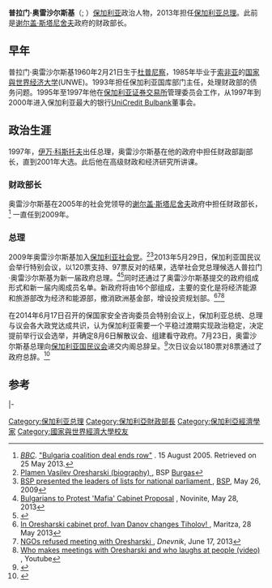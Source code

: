{{Infobox officeholder
|name           = 普拉门·奥雷沙尔斯基<br>Plamen Oresharski
|image          = [[Image:Plamen_Oresharski.jpg|Image:Plamen Oresharski.jpg]]
|office         = 第52任[[保加利亚总理|保加利亚总理]]
|president      = [[罗森·普列夫内利耶夫|罗森·普列夫内利耶夫]]
|term_start     = 2013年5月29日
|term_end       = 2014年8月6日
|predecessor    = [[马林·拉伊科夫|马林·拉伊科夫]] {{small|(代理)}}
|successor      = [[格奥尔基·布里兹纳什基|格奥尔基·布里兹纳什基]] {{small|(代理)}}
|office1        = 保加利亚财政部长
|primeminister1 = [[谢尔盖·斯塔尼舍夫|谢尔盖·斯塔尼舍夫]]
|term_start1    = 2005年8月17日
|term_end1      = 2009年7月27日
|predecessor1   = [[米伦·韦尔切夫|米伦·韦尔切夫]]
|successor1     = [[西蒙·迪扬科夫|西蒙·迪扬科夫]]
|birth_date     = {{birth date and age|1960|2|21|df=y}}
|birth_place    = [[保加利亚|保加利亚]][[杜普尼察|杜普尼察]](Dupnitsa)
|death_date     = 
|death_place    = 
|party          = [[保加利亚社会党|保加利亚社会党]]
|alma_mater     = [[国家與世界经济大学|UNWE]]
}}
'''普拉门·奥雷沙尔斯基'''（{{lang-bg|'''Пламен Василев Орешарски'''，Plamen Vasilev Oresharski}}; {{bd|1960年|2月21日||}}）[[保加利亚|保加利亚]]政治人物，2013年担任[[保加利亚总理|保加利亚总理]]。此前是[[谢尔盖·斯塔尼舍夫|谢尔盖·斯塔尼舍夫]]政府的财政部长。

== 早年 ==
普拉门·奥雷沙尔斯基1960年2月21日生于[[杜普尼察|杜普尼察]]，1985年毕业于[[索非亚|索非亚]]的[[国家與世界经济大学|国家與世界经济大学]](UNWE)。1993年担任保加利亚国库部门主任，处理财政部的债务问题。1995年至1997年他在[[保加利亚证券交易所|保加利亚证券交易所]]管理委员会工作，从1997年到2000年进入保加利亚最大的银行[[UniCredit_Bulbank|UniCredit Bulbank]]董事会。 

== 政治生涯 ==
1997年，[[伊万·科斯托夫|伊万·科斯托夫]]出任总理，奥雷沙尔斯基在他的政府中担任财政部副部长，直到2001年大选。此后他在高级财政和经济研究所讲课。
 
=== 财政部长 ===
奥雷沙尔斯基在2005年的社会党领导的[[谢尔盖·斯塔尼舍夫|谢尔盖·斯塔尼舍夫]]政府中担任财政部长，<ref>''[[BBC|BBC]]''. [http://news.bbc.co.uk/2/hi/europe/4153666.stm "Bulgaria coalition deal ends row"] {{Wayback|url=http://news.bbc.co.uk/2/hi/europe/4153666.stm |date=20210125022739 }}. 15 August 2005. Retrieved on 25 May 2013.</ref> 一直任到2009年。

=== 总理 ===
2009年奥雷沙尔斯基加入[[保加利亚社会党|保加利亚社会党]]。<ref>[http://www.bspbourgas.org/information-Пламен_Василев_Орешарски-335-125.html Plamen Vasilev Oresharski (biography) {{bg icon}}] {{Wayback|url=http://www.bspbourgas.org/information-%D0%9F%D0%BB%D0%B0%D0%BC%D0%B5%D0%BD_%D0%92%D0%B0%D1%81%D0%B8%D0%BB%D0%B5%D0%B2_%D0%9E%D1%80%D0%B5%D1%88%D0%B0%D1%80%D1%81%D0%BA%D0%B8-335-125.html |date=20181214090709 }}, BSP [[Burgas|Burgas]]</ref><ref>[http://www.bsp.bg/bg/article/725 BSP presented the leaders of lists for national parliament {{bg icon}}] {{webarchive|url=https://web.archive.org/web/20091014070740/http://www.bsp.bg/bg/article/725 |date=2009-10-14 }}, [[BSP|BSP]], May 26, 2009</ref>2013年5月29日，保加利亚国民议会举行特别会议，以120票支持、97票反对的结果，选举社会党总理候选人普拉门·奥雷沙尔斯基为新一届政府总理。<ref>[http://www.novinite.com/view_news.php?id=150769 Bulgarians to Protest 'Mafia' Cabinet Proposal] {{Wayback|url=http://www.novinite.com/view_news.php?id=150769 |date=20191130161013 }}, Novinite, May 28, 2013</ref><ref>{{cite news|url=http://www.nytimes.com/2013/05/30/world/europe/bulgaria-naming-of-prime-minister-ends-stalemate.html|title=Bulgaria: Naming of Prime Minister Ends Stalemate|agency=[[Associated_Press|Associated Press]]|newspaper=[[The_New_York_Times|The New York Times]]|date=May 30, 2013|accessdate=May 30, 2013|archive-date=2019-11-30|archive-url=https://web.archive.org/web/20191130133512/https://www.nytimes.com/2013/05/30/world/europe/bulgaria-naming-of-prime-minister-ends-stalemate.html|dead-url=no}}</ref>同时还通过了奥雷沙尔斯基提交的政府组成形式和新一届内阁成员名单。新政府将由16个部组成，主要的变化是将经济能源和旅游部改为经济和能源部，撤消欧洲基金部，增设投资规划部。<ref>[http://marica.bg/в-кабинета-орешарски-проф-иван-данов-сменя-тихолов!-news109568.html In Oresharski cabinet prof. Ivan Danov changes Tiholov! {{bg icon}}] {{Wayback|url=http://marica.bg/%D0%B2-%D0%BA%D0%B0%D0%B1%D0%B8%D0%BD%D0%B5%D1%82%D0%B0-%D0%BE%D1%80%D0%B5%D1%88%D0%B0%D1%80%D1%81%D0%BA%D0%B8-%D0%BF%D1%80%D0%BE%D1%84-%D0%B8%D0%B2%D0%B0%D0%BD-%D0%B4%D0%B0%D0%BD%D0%BE%D0%B2-%D1%81%D0%BC%D0%B5%D0%BD%D1%8F-%D1%82%D0%B8%D1%85%D0%BE%D0%BB%D0%BE%D0%B2%21-news109568.html |date=20160324163757 }}, Maritza, 28 May 2013</ref><ref>[http://www.dnevnik.bg/bulgaria/2013/06/17/2083495_nepravitelstvenite_organizacii_otkazaha_sreshta_s/ {{Wayback|url=http://www.dnevnik.bg/bulgaria/2013/06/17/2083495_nepravitelstvenite_organizacii_otkazaha_sreshta_s/ |date=20191202121146 }} {{Wayback|url=http://www.dnevnik.bg/bulgaria/2013/06/17/2083495_nepravitelstvenite_organizacii_otkazaha_sreshta_s/ |date=20191202121146 }} NGOs refused meeting with Oresharski {{bg icon}}], ''Dnevnik'', June 17, 2013</ref><ref>[http://www.youtube.com/watch?v=90kbcZrBrpQ Who makes meetings with Oresharski and who laughs at people (video)] {{Wayback|url=http://www.youtube.com/watch?v=90kbcZrBrpQ |date=20160410230133 }}, Youtube</ref>

在2014年6月17日召开的保国家安全咨询委员会特别会议上，保加利亚总统、总理与议会各大政党达成共识，认为保加利亚需要一个平稳过渡期实现政治稳定，决定提前举行议会选举，并确定8月6日解散议会、组建看守政府。7月23日，奥雷沙尔斯基总理向[[保加利亚国民议会|保加利亚国民议会]]递交内阁总辞呈。<ref name="bta-resigned">{{cite news|url=http://www.bta.bg/en/c/ES/id/876399|title=Bulgarian Government Resigns|agency=[[Bulgarian_News_Agency|Bulgarian News Agency]]|date=July 23, 2014|accessdate=July 23, 2014|archive-date=2014-07-27|archive-url=https://web.archive.org/web/20140727104542/http://www.bta.bg/en/c/ES/id/876399|dead-url=no}}</ref>次日议会以180票对8票通过了政府总辞。<ref>{{cite web|title=Bulgarian Parliament Approves Government Resignation|url=http://www.novinite.com/articles/162218/Bulgarian+Parliament+Approves+Government+%3Cb%3EResignation%3C/b%3E|website=Novinite.com|publisher=Sofia News Agency|accessdate=25 July 2014|archive-date=2016-03-03|archive-url=https://web.archive.org/web/20160303192809/http://www.novinite.com/articles/162218/Bulgarian+Parliament+Approves+Government+%3Cb%3EResignation%3C/b%3E|dead-url=no}}</ref>

==参考==
{{reflist}}

{{s-start}}
{{s-off}}
{{s-bef|before=[[米伦·韦尔切夫|米伦·韦尔切夫]]<br>(Milen Veltchev)}}
{{s-ttl|title=保加利亚财政部长|years=2005–2009}}
{{s-aft|after=[[西蒙·迪扬科夫|西蒙·迪扬科夫]]<br>(Simeon Djankov)}}
|-
{{s-bef|before=[[马林·拉伊科夫|马林·拉伊科夫]]<br>{{small|代理}}}}
{{s-ttl|title=[[保加利亚总理|保加利亚总理]]|years=2013–2014}}
{{s-aft|after=[[格奥尔基·布里兹纳什基|格奥尔基·布里兹纳什基]]<br>{{small|代理}}}}
{{s-end}}

{{DEFAULTSORT:Oresharski, Plamen}}
[[Category:保加利亚总理|Category:保加利亚总理]]
[[Category:保加利亞財政部長|Category:保加利亞財政部長]]
[[Category:保加利亞經濟學家|Category:保加利亞經濟學家]]
[[Category:國家與世界經濟大學校友|Category:國家與世界經濟大學校友]]
